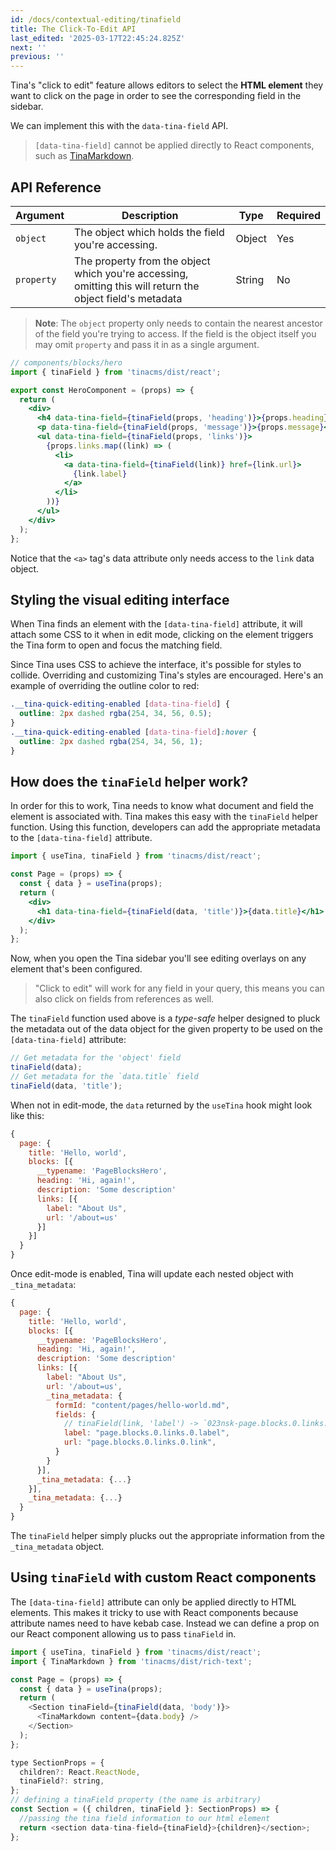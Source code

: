 ```yaml
---
id: /docs/contextual-editing/tinafield
title: The Click-To-Edit API
last_edited: '2025-03-17T22:45:24.825Z'
next: ''
previous: ''
---
```


Tina's "click to edit" feature allows editors to select the **HTML element** they want to click on the page in order to see the corresponding field in the sidebar.

We can implement this with the `data-tina-field` API.

> `[data-tina-field]` cannot be applied directly to React components, such as [TinaMarkdown](https://tina.io/docs/editing/markdown#rendering-content-with-tinamarkdown).

## API Reference

| Argument   | Description                                                                                                | Type   | Required |
| ---------- | ---------------------------------------------------------------------------------------------------------- | ------ | -------- |
| `object`   | The object which holds the field you're accessing.                                                         | Object | Yes      |
| `property` | The property from the object which you're accessing, omitting this will return the object field's metadata | String | No       |

> **Note**: The `object` property only needs to contain the nearest ancestor of the field you're trying to access. If the field is the object itself you may omit `property` and pass it in as a single argument.

```jsx
// components/blocks/hero
import { tinaField } from 'tinacms/dist/react';

export const HeroComponent = (props) => {
  return (
    <div>
      <h4 data-tina-field={tinaField(props, 'heading')}>{props.heading}</h4>
      <p data-tina-field={tinaField(props, 'message')}>{props.message}</p>
      <ul data-tina-field={tinaField(props, 'links')}>
        {props.links.map((link) => (
          <li>
            <a data-tina-field={tinaField(link)} href={link.url}>
              {link.label}
            </a>
          </li>
        ))}
      </ul>
    </div>
  );
};
```

Notice that the `<a>` tag's data attribute only needs access to the `link` data object.

## Styling the visual editing interface

<WebmEmbed embedSrc="/video/quick-edit-demo.webm" />

When Tina finds an element with the `[data-tina-field]` attribute, it will attach some CSS to it when in edit mode, clicking on the element triggers
the Tina form to open and focus the matching field.

Since Tina uses CSS to achieve the interface, it's possible for styles to collide. Overriding and customizing Tina's
styles are encouraged. Here's an example of overriding the outline color to red:

```css
.__tina-quick-editing-enabled [data-tina-field] {
  outline: 2px dashed rgba(254, 34, 56, 0.5);
}
.__tina-quick-editing-enabled [data-tina-field]:hover {
  outline: 2px dashed rgba(254, 34, 56, 1);
}
```

## How does the `tinaField` helper work?

In order for this to work, Tina needs to know what document and field the
element is associated with. Tina makes this easy with the `tinaField` helper
function. Using this function, developers can add the appropriate metadata
to the `[data-tina-field]` attribute.

```jsx
import { useTina, tinaField } from 'tinacms/dist/react';

const Page = (props) => {
  const { data } = useTina(props);
  return (
    <div>
      <h1 data-tina-field={tinaField(data, 'title')}>{data.title}</h1>
    </div>
  );
};
```

Now, when you open the Tina sidebar you'll see editing overlays on any element
that's been configured.

> "Click to edit" will work for any field in your query, this means you can also click on fields from references as well.

The `tinaField` function used above is a *type-safe* helper designed to pluck the metadata out of the data object for the given
property to be used on the `[data-tina-field]` attribute:

```js
// Get metadata for the 'object' field
tinaField(data);
// Get metadata for the `data.title` field
tinaField(data, 'title');
```

When not in edit-mode, the `data` returned by the `useTina` hook might look like this:

```js
{
  page: {
    title: 'Hello, world',
    blocks: [{
      __typename: 'PageBlocksHero',
      heading: 'Hi, again!',
      description: 'Some description'
      links: [{
        label: "About Us",
        url: '/about=us'
      }]
    }]
  }
}
```

Once edit-mode is enabled, Tina will update each nested object with `_tina_metadata`:

```js
{
  page: {
    title: 'Hello, world',
    blocks: [{
      __typename: 'PageBlocksHero',
      heading: 'Hi, again!',
      description: 'Some description'
      links: [{
        label: "About Us",
        url: '/about=us',
        _tina_metadata: {
          formId: "content/pages/hello-world.md",
          fields: {
            // tinaField(link, 'label') -> `023nsk-page.blocks.0.links.0.label`
            label: "page.blocks.0.links.0.label",
            url: "page.blocks.0.links.0.link",
          }
        }
      }],
      _tina_metadata: {...}
    }],
    _tina_metadata: {...}
  }
}
```

The `tinaField` helper simply plucks out the appropriate information from the `_tina_metadata` object.

## Using `tinaField` with custom React components

The `[data-tina-field]` attribute can only be applied directly to HTML elements. This makes it tricky to use with React components because attribute names need to have kebab case. Instead we can define a prop on our React component allowing us to pass `tinaField` in.

```js
import { useTina, tinaField } from 'tinacms/dist/react';
import { TinaMarkdown } from 'tinacms/dist/rich-text';

const Page = (props) => {
  const { data } = useTina(props);
  return (
    <Section tinaField={tinaField(data, 'body')}>
      <TinaMarkdown content={data.body} />
    </Section>
  );
};

type SectionProps = {
  children?: React.ReactNode,
  tinaField?: string,
};
// defining a tinaField property (the name is arbitrary)
const Section = ({ children, tinaField }: SectionProps) => {
  //passing the tina field information to our html element
  return <section data-tina-field={tinaField}>{children}</section>;
};
```
